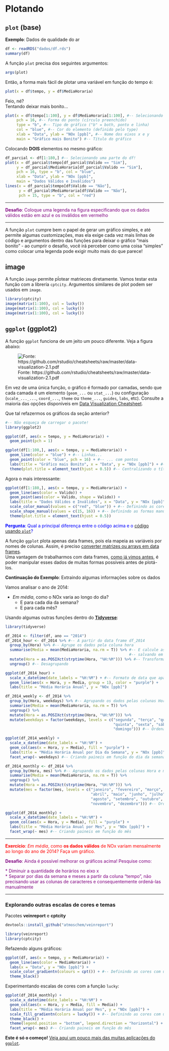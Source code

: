 # Plotando

## `plot` (base)

**Exemplo**: Dados de qualidade do ar

```r
df <- readRDS("dados/df.rds")
summary(df)
```

A função `plot` precisa dos seguintes argumentos:

```r
args(plot)
```

Então, a forma mais fácil de plotar uma variável em função do tempo é:

```r
plot(x = df$tempo, y = df$MediaHoraria)
```

Feio, né?  
Tentando deixar mais bonito...

```r
plot(x = df$tempo[1:100], y = df$MediaHoraria[1:100], #-- Selecionando uma parte do df!
     pch = 16, #-- Forma do ponto (círculo preenchido)
     type = "b", #-- Tipo de gráfico ("b" = both, ponto e linha)
     col = "blue", #-- Cor do elemento (definido pelo type)
     xlab = "Data", ylab = "NOx [ppb]", #-- Nome dos eixos x e y
     main = "Gráfico mais Bonito") #-- Título do gráfico
```

Colocando **DOIS** elementos no mesmo gráfico: 

<a id="plot_base"></a>
```r
df_parcial <- df[1:180,] #-- Selecionando uma parte do df!
plot(x = df_parcial$tempo[df_parcial$Valido == "Sim"], 
     y = df_parcial$MediaHoraria[df_parcial$Valido == "Sim"],
     pch = 16, type = "b", col = "blue",
     xlab = "Data", ylab = "NOx [ppb]",
     main = "Dados Válidos e Inválidos")
lines(x = df_parcial$tempo[df$Valido == "Não"], 
      y = df_parcial$MediaHoraria[df$Valido == "Não"], 
      pch = 15, type = "b", col = "red")
```
    
***  
<span style="color:purple">**Desafio**: Coloque uma legenda na figura especificando que os dados válidos estão em azul e os inválidos em vermelho </span>
   
***
  
A função `plot` cumpre bem o papel de gerar um gráfico simples, e até permite algumas customizações, mas ela exige cada vez mais linhas de código e argumentos dentro das funções para deixar o gráfico "mais bonito" - ao cumprir o desafio, você irá perceber como uma coisa "simples" como colocar uma legenda pode exigir muito mais do que parece!

## image


A função `image` permite pĺotear matrieces diretamente. Vamos testar esta função
com a librería `cptcity`. Argumentos similares de plot podem ser usados em
`image`.


```r
library(cptcity)
image(matrix(1:100), col = lucky())
image(matrix(1:100), col = lucky())
image(matrix(1:100), col = lucky())
```

## `ggplot` (ggplot2)

A função `ggplot` funciona de um jeito um pouco diferente. Veja a figura abaixo:

![Fonte: https://github.com/rstudio/cheatsheets/raw/master/data-visualization-2.1.pdf](figuras/ggplot_guide.png)

Em vez de uma única função, o gráfico é formado por camadas, sendo que cada camada é um elemento (`geom_...` ou `stat_...`) ou configuração (`scale_..._...`, `coord_...`, `theme` ou `theme_...`, `guides`, `labs`, etc). Consulte a maioria das opções disponíveis em [Data Visualization Cheatsheet](https://github.com/rstudio/cheatsheets/raw/master/data-visualization-2.1.pdf).

Que tal refazermos os gráficos da seção anterior?

```r
#-- Não esqueça de carregar o pacote!
library(ggplot2)
```

```r
ggplot(df, aes(x = tempo, y = MediaHoraria)) +
  geom_point(pch = 1)
```

```r
ggplot(df[1:100,], aes(x = tempo, y = MediaHoraria)) + 
  geom_line(color = "blue") + #-- Linhas...
  geom_point(color = "blue", pch = 16) + #-- ... com pontos
  labs(title = "Gráfico mais Bonito", x = "Data", y = "NOx [ppb]") + #-- Títulos
  theme(plot.title = element_text(hjust = 0.5)) #-- Centralizando o título
```

Agora o mais interessante:

```r
ggplot(df[1:180,], aes(x = tempo, y = MediaHoraria)) + 
  geom_line(aes(color = Valido)) +
  geom_point(aes(color = Valido, shape = Valido)) +
  labs(title = "Dados Válidos e Inválidos", x = "Data", y = "NOx [ppb]") +
  scale_color_manual(values = c("red", "blue")) + #-- Definindo as cores manualmente
  scale_shape_manual(values = c(15, 16)) + #-- Definindo as formas manualmente
  theme(plot.title = element_text(hjust = 0.5))
```


<span style="color:blue">**Pergunta**: Qual a principal diferença entre o código acima e o [código usando `plot`](#plot_base)?</span>


A função `ggplot` plota apenas data frames, pois ela mapeia as variáveis por nomes de colunas. Assim, é preciso [converter matrizes ou arrays em data frames](#convert_df).  
Uma vantagem de trabalharmos com data frames, [como já vimos antes](#processing_dfs), é poder manipular esses dados de muitas formas possíveis antes de plotá-los. 

**Continuação do Exemplo**: Extraindo algumas informações sobre os dados

Vamos analisar o ano de 2014:   

* *Em média*, como o NOx varia ao longo do dia?  
    + E para cada dia da semana?  
    + E para cada mês?  
  
Usando algumas outras funções dentro do [**Tidyverse**](#tidyverse):

```r
library(tidyverse)

df_2014 <- filter(df, ano == "2014")
df_2014_hour <- df_2014 %>% #-- A partir do data frame df_2014
  group_by(Hora) %>% #-- Agrupe os dados pela coluna hora
  summarise(Media = mean(MediaHoraria, na.rm = T)) %>% #-- E calcule as médias, 
                                                       #-- salvando em uma coluna nova
  mutate(Hora = as.POSIXct(strptime(Hora, "%H:%M"))) %>% #-- Transformando em data
  ungroup() #-- Desagrupando

ggplot(df_2014_hour) +
  scale_x_datetime(date_labels = "%H:%M") + #-- Formato de data que aparecerá no eixo x
  geom_line(aes(x = Hora, y = Media, group = 1), color = "purple") +
  labs(title = "Média Horária Anual", y = "NOx [ppb]")
```

```r
df_2014_weekly <- df_2014 %>%
  group_by(Hora, weekdays) %>% #-- Agrupando os dados pelas colunas Hora e weekdays
  summarise(Media = mean(MediaHoraria, na.rm = T)) %>% 
  ungroup() %>% 
  mutate(Hora = as.POSIXct(strptime(Hora, "%H:%M"))) %>%
  mutate(weekdays = factor(weekdays, levels = c("segunda", "terça", "quarta",
                                                "quinta", "sexta", "sábado", 
                                                "domingo"))) #-- Ordenando os dias da semana

ggplot(df_2014_weekly) +
  scale_x_datetime(date_labels = "%H:%M") +
  geom_col(aes(x = Hora, y = Media), fill = "purple") +
  labs(title = "Média Horária Anual por Dia da Semana", y = "NOx [ppb]") +
  facet_wrap(~ weekdays) #-- Criando paineis em função do dia da semana
```

```r
df_2014_monthly <- df_2014 %>%
  group_by(Hora, mes) %>% #-- Agrupando os dados pelas colunas Hora e mes
  summarise(Media = mean(MediaHoraria, na.rm = T)) %>%
  ungroup() %>%
  mutate(Hora = as.POSIXct(strptime(Hora, "%H:%M"))) %>%
  mutate(mes = factor(mes, levels = c("janeiro", "fevereiro", "março", 
                                      "abril", "maio", "junho", "julho",
                                      "agosto", "setembro", "outubro",
                                      "novembro", "dezembro"))) #-- Ordenando os meses

ggplot(df_2014_monthly) +
  scale_x_datetime(date_labels = "%H:%M") +
  geom_col(aes(x = Hora, y = Media), fill = "purple") +
  labs(title = "Média Horária Anual por Mes", y = "NOx [ppb]") +
  facet_wrap(~ mes) #-- Criando paineis em função do mês
```

***
<span style="color:red">**Exercício**: *Em média*, como **os dados válidos** de NOx variam mensalmente ao longo do ano de 2014? Faça um gráfico.</span>
  
  
<span style="color:purple">**Desafio**: Ainda é possível melhorar os gráficos acima! Pesquise como:</span>  
 
<span style="color:purple">* Diminuir a quantidade de horários no eixo x</span>  
<span style="color:purple">* Separar por dias da semana e meses a partir da coluna "tempo", não precisando usar as colunas de caracteres e consequentemente ordená-las manualmente</span>   
   
***   

### Explorando outras escalas de cores e temas

Pacotes **veinreport** e **cptcity**

```r
devtools::install_github("atmoschem/veinreport")
```

```r
library(veinreport)
library(cptcity)
```

Refazendo alguns gráficos:  

```r
ggplot(df, aes(x = tempo, y = MediaHoraria)) + 
  geom_line(aes(color = MediaHoraria)) +
  labs(x = "Data", y = "NOx [ppb]") +
  scale_color_gradientn(colours = cpt()) + #-- Definindo as cores com uma escala gradiente
  theme_black()
```

Experimentando escalas de cores com a função `lucky`:

```r
ggplot(df_2014_monthly) +
  scale_x_datetime(date_labels = "%H:%M") +
  geom_col(aes(x = Hora, y = Media, fill = Media)) +
  labs(title = "Média Horária Anual por Mes", y = "NOx [ppb]") +
  scale_fill_gradientn(colors = lucky()) + #-- Definindo as cores com uma escala gradiente aleatória
  theme_black() +
  theme(legend.position = "bottom", legend.direction = "horizontal") + #-- Colocando a legenda na parte de baixo da figura
  facet_wrap(~ mes) #-- Criando paineis em função do mês
```

**Este é só o começo!** [Veja aqui um pouco mais das muitas aplicações do `ggplot`](http://r-statistics.co/Top50-Ggplot2-Visualizations-MasterList-R-Code.html).
